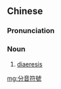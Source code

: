 {{also|分音符号}}
==Chinese==
{{zh-forms|s=分音符号|type=22}}

===Pronunciation===
{{zh-pron
|m=fēnyīn fúhào
|c=fan1 jam1 fu4 hou6-2
|cat=n
}}

===Noun===
{{zh-noun}}

# [[diaeresis]]

[[mg:分音符號]]